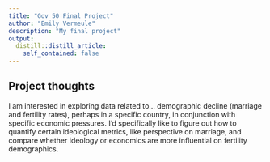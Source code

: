 ```yaml
---
title: "Gov 50 Final Project"
author: "Emily Vermeule"
description: "My final project"
output:
  distill::distill_article:
    self_contained: false
---
```




## Project thoughts

I am interested in exploring data related to... demographic decline (marriage and fertility rates), perhaps in a specific country, in conjunction with specific economic pressures. I'd specifically like to figure out how to quantify certain ideological metrics, like perspective on marriage, and compare whether ideology or economics are more influential on fertility demographics. 